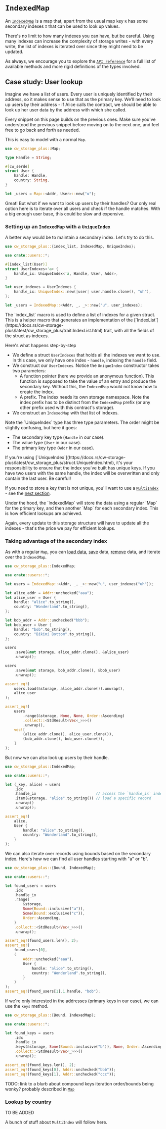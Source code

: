 
# `IndexedMap`

An
[`IndexedMap`](https://docs.rs/cw-storage-plus/latest/cw_storage_plus/struct.IndexedMap.html)
is a map that, apart from the usual map key `K` has some secondary indexes `I`
that can be used to look up values.

<Callout>
There's no limit to how many indexes you can have, but be careful. Using many indexes can increase the complexity of
storage writes - with every write, the list of indexes is iterated over since
they might need to be updated.
</Callout>

As always, we encourage you to explore the
[`API reference`](https://docs.rs/cw-storage-plus/latest/cw_storage_plus/struct.IndexedMap.html)
for a full list of available methods and more rigid definitions of the types
involved.

## Case study: User lookup

Imagine we have a list of users. Every user is uniquely identified by their
address, so it makes sense to use that as the primary key. We'll need to look up
users by their address - if Alice calls the contract, we should be able to look
up her user data by the address with which she called.

<Callout>
Every snippet on this page builds on the previous ones. Make sure you've
  understood the previous snippet before moving on to the next one, and feel free to go back and forth as needed.
</Callout>

This is easy to model with a normal `Map`.

```rust template="storage"
use cw_storage_plus::Map;

type Handle = String;

#[cw_serde]
struct User {
    handle: Handle,
    country: String,
}

let _users = Map::<Addr, User>::new("u");
```

Great! But what if we want to look up users by their handles? Our only real
option here is to iterate over all users and check if the handle matches. With a
big enough user base, this could be slow and expensive.

### Setting up an `IndexedMap` with a `UniqueIndex`

A better way would be to maintain a secondary index. Let's try to do this.

```rust template="storage"
use cw_storage_plus::{index_list, IndexedMap, UniqueIndex};

use crate::users::*;

#[index_list(User)]
struct UserIndexes<'a> {
    handle_ix: UniqueIndex<'a, Handle, User, Addr>,
}

let user_indexes = UserIndexes {
    handle_ix: UniqueIndex::new(|user| user.handle.clone(), "uh"),
};

let _users = IndexedMap::<Addr, _, _>::new("u", user_indexes);
```

<Callout>
The `index_list` macro is used to define a list of indexes for a given struct.
  This is a helper macro that generates an implementation of the
  [`IndexList`](https://docs.rs/cw-storage-plus/latest/cw_storage_plus/trait.IndexList.html) trait, with all the fields of the struct as indexes.
</Callout>

Here's what happens step-by-step

- We define a struct `UserIndexes` that holds all the indexes we want to use. In
  this case, we only have one index - `handle`, indexing the `handle` field.
- We construct our `UserIndexes`. Notice the `UniqueIndex` constructor takes two
  parameters:
  - A function pointer (here we provide an anonymous function). This function is
    supposed to take the value of an entry and produce the secondary key.
    Without this, the `IndexedMap` would not know how to create the index.
  - A prefix. The index needs its own storage namespace. Note the index prefix
    has to be distinct from the `IndexedMap` prefix (or any other prefix used
    with this contract's storage).
- We construct an `IndexedMap` with that list of indexes.

<Callout>
  Note the `UniqueIndex` type has three type parameters. The order might be
  slightly confusing, but here it goes:

- The secondary key type (`Handle` in our case).
- The value type (`User` in our case).
- The primary key type (`Addr` in our case).

</Callout>

<Callout type="warning">
If you're using
  [`UniqueIndex`](https://docs.rs/cw-storage-plus/latest/cw_storage_plus/struct.UniqueIndex.html),
  it's your responsibility to ensure that the index you've built has unique
  keys. If you have two users with the same handle, the index will be
  overwritten and only contain the last user. Be careful!
  
  If you need to store a key that is not unique, you'll want to use a [`MultiIndex`](https://docs.rs/cw-storage-plus/latest/cw_storage_plus/struct.MultiIndex.html) - see the [next section](#lookup-by-country).
</Callout>

<Callout>
Under the hood, the `IndexedMap` will store the data using a regular `Map` for
the primary key, and then another `Map` for each secondary index. This is how efficient lookups are achieved.

Again, every update to this storage structure will have to update all the
indexes - that's the price we pay for efficient lookups.

</Callout>

### Taking advantage of the secondary index

As with a regular `Map`, you can
[load data](https://docs.rs/cw-storage-plus/latest/cw_storage_plus/struct.IndexedMap.html#method.load),
[save](https://docs.rs/cw-storage-plus/latest/cw_storage_plus/struct.IndexedMap.html#method.save)
data,
[remove](https://docs.rs/cw-storage-plus/latest/cw_storage_plus/struct.IndexedMap.html#method.remove)
data, and iterate over the `IndexedMap`.

```rust template="storage"
use cw_storage_plus::IndexedMap;

use crate::users::*;

let users = IndexedMap::<Addr, _, _>::new("u", user_indexes("uh"));

let alice_addr = Addr::unchecked("aaa");
let alice_user = User {
    handle: "alice".to_string(),
    country: "Wonderland".to_string(),
};

let bob_addr = Addr::unchecked("bbb");
let bob_user = User {
    handle: "bob".to_string(),
    country: "Bikini Bottom".to_string(),
};

users
    .save(&mut storage, alice_addr.clone(), &alice_user)
    .unwrap();

users
    .save(&mut storage, bob_addr.clone(), &bob_user)
    .unwrap();

assert_eq!(
    users.load(&storage, alice_addr.clone()).unwrap(),
    alice_user
);

assert_eq!(
    users
        .range(&storage, None, None, Order::Ascending)
        .collect::<StdResult<Vec<_>>>()
        .unwrap(),
    vec![
        (alice_addr.clone(), alice_user.clone()),
        (bob_addr.clone(), bob_user.clone()),
    ]
);
```

But now we can also look up users by their handle.

```rust template="storage"
use cw_storage_plus::IndexedMap;

use crate::users::*;

let (_key, alice) = users
    .idx
    .handle_ix                           // access the `handle_ix` index
    .item(&storage, "alice".to_string()) // load a specific record
    .unwrap()
    .unwrap();

assert_eq!(
    alice,
    User {
        handle: "alice".to_string(),
        country: "Wonderland".to_string(),
    }
);
```

We can also iterate over records using bounds based on the secondary index.
Here's how we can find all user handles starting with "a" or "b".

```rust template="storage"
use cw_storage_plus::{Bound, IndexedMap};

use crate::users::*;

let found_users = users
    .idx
    .handle_ix
    .range(
        &storage,
        Some(Bound::inclusive("a")),
        Some(Bound::exclusive("c")),
        Order::Ascending,
    )
    .collect::<StdResult<Vec<_>>>()
    .unwrap();

assert_eq!(found_users.len(), 2);
assert_eq!(
    found_users[0],
    (
        Addr::unchecked("aaa"),
        User {
            handle: "alice".to_string(),
            country: "Wonderland".to_string(),
        }
    )
);
assert_eq!(found_users[1].1.handle, "bob");
```

If we're only interested in the addresses (primary keys in our case), we can use
the `keys` method.

```rust template="storage"
use cw_storage_plus::{Bound, IndexedMap};

use crate::users::*;

let found_keys = users
    .idx
    .handle_ix
    .keys(&storage, Some(Bound::inclusive("b")), None, Order::Ascending)
    .collect::<StdResult<Vec<_>>>()
    .unwrap();

assert_eq!(found_keys.len(), 2);
assert_eq!(found_keys[0], Addr::unchecked("bbb"));
assert_eq!(found_keys[1], Addr::unchecked("ccc"));
```

TODO: link to a blurb about compound keys iteration order/bounds being wonky?
probably described in [`Map`](./map.md)

### Lookup by country

TO BE ADDED

A bunch of stuff about `MultiIndex` will follow here.
